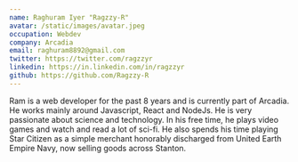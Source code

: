 ```yaml
---
name: Raghuram Iyer "Ragzzy-R"
avatar: /static/images/avatar.jpeg
occupation: Webdev
company: Arcadia
email: raghuram8892@gmail.com
twitter: https://twitter.com/ragzzyr
linkedin: https://in.linkedin.com/in/ragzzyr
github: https://github.com/Ragzzy-R
---
```


Ram is a web developer for the past 8 years and is currently part of Arcadia. He works mainly around Javascript, React and NodeJs.
He is very passionate about science and technology. In his free time, he plays video games and watch and read a lot of sci-fi.
He also spends his time playing Star Citizen as a simple merchant honorably discharged from United Earth Empire Navy, now selling
goods across Stanton.